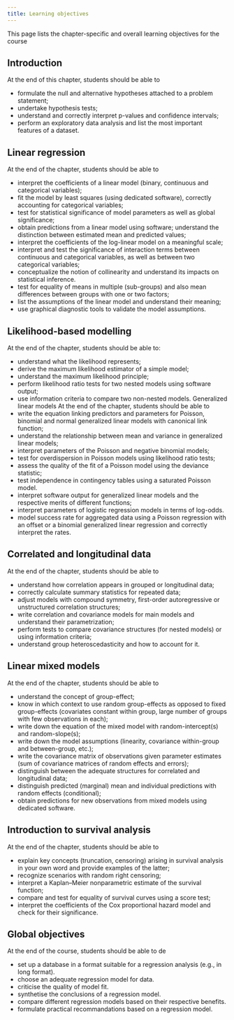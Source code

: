 ```yaml
---
title: Learning objectives
---
```


This page lists the chapter-specific and overall learning objectives for the course


## Introduction

At the end of this chapter, students should be able to

- formulate the null and alternative hypotheses attached to a problem statement;
- undertake hypothesis tests;
- understand and correctly interpret p-values and confidence intervals;
- perform an exploratory data analysis and list the most important features of a dataset.


## Linear regression

At the end of the chapter, students should be able to

- interpret the coefficients of a linear model (binary, continuous and categorical variables);
- fit the model by least squares (using dedicated software), correctly accounting for categorical variables;
- test for statistical significance of model parameters as well as global significance;
- obtain predictions from a linear model using software; understand the distinction between estimated mean and predicted values;
- interpret the coefficients of the log-linear model on a meaningful scale;
- interpret and test the significance of interaction terms between continuous and categorical variables, as well as between two categorical variables;
- conceptualize the notion of collinearity and understand its impacts on statistical inference.
- test for equality of means in multiple (sub-groups) and also mean differences between groups with one or two
factors;
- list the assumptions of the linear model and understand their meaning;
- use graphical diagnostic tools to validate the model assumptions.


## Likelihood-based modelling

At the end of the chapter, students should be able to:

- understand what the likelihood represents;
- derive the maximum likelihood estimator of a simple model;
- understand the maximum likelihood principle;
- perform likelihood ratio tests for two nested models using software output;
- use information criteria to compare two non-nested models.
Generalized linear models
At the end of the chapter, students should be able to
- write the equation linking predictors and parameters for Poisson, binomial and normal generalized linear models
with canonical link function;
- understand the relationship between mean and variance in generalized linear models;
- interpret parameters of the Poisson and negative binomial models;
- test for overdispersion in Poisson models using likelihood ratio tests;
- assess the quality of the fit of a Poisson model using the deviance statistic;
- test independence in contingency tables using a saturated Poisson model.
- interpret software output for generalized linear models and the respective merits of different functions;
- interpret parameters of logistic regression models in terms of log-odds.
- model success rate for aggregated data using a Poisson regression with an offset or a binomial generalized linear
regression and correctly interpret the rates.

## Correlated and longitudinal data

At the end of the chapter, students should be able to

- understand how correlation appears in grouped or longitudinal data;
- correctly calculate summary statistics for repeated data;
- adjust models with compound symmetry, first-order autoregressive or unstructured correlation structures;
- write correlation and covariance models for main models and understand their parametrization;
- perform tests to compare covariance structures (for nested models) or using information criteria;
- understand group heteroscedasticity and how to account for it.

## Linear mixed models

At the end of the chapter, students should be able to

- understand the concept of group-effect;
- know in which context to use random group-effects as opposed to fixed group-effects (covariates constant within
group, large number of groups with few observations in each);
- write down the equation of the mixed model with random-intercept(s) and random-slope(s);
- write down the model assumptions (linearity, covariance within-group and between-group, etc.);
- write the covariance matrix of observations given parameter estimates (sum of covariance matrices of random
effects and errors);
- distinguish between the adequate structures for correlated and longitudinal data;
- distinguish predicted (marginal) mean and individual predictions with random effects (conditional);
- obtain predictions for new observations from mixed models using dedicated software.

## Introduction to survival analysis

At the end of the chapter, students should be able to

- explain key concepts (truncation, censoring) arising in survival analysis in your own word and provide examples of
the latter;
- recognize scenarios with random right censoring;
- interpret a Kaplan–Meier nonparametric estimate of the survival function;
- compare and test for equality of survival curves using a score test;
- interpret the coefficients of the Cox proportional hazard model and check for their significance.


## Global objectives

At the end of the course, students should be able to de

- set up a database in a format suitable for a regression analysis (e.g., in long format).
- choose an adequate regression model for data.
- criticise the quality of model fit.
- synthetise the conclusions of a regression model.
- compare different regression models based on their respective benefits.
- formulate practical recommandations based on a regression model.
